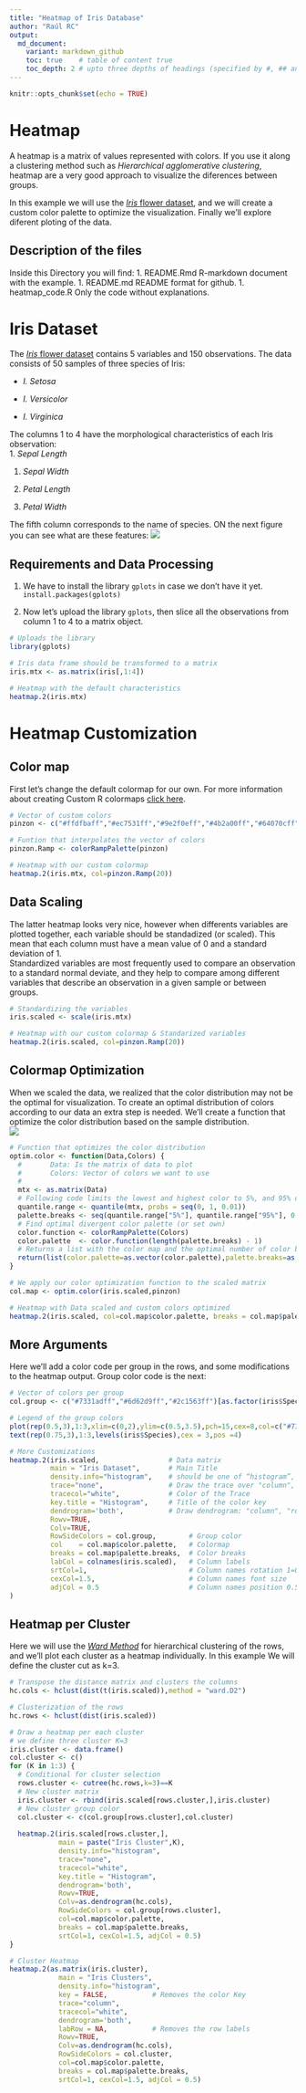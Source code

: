 ```yaml
---
title: "Heatmap of Iris Database"
author: "Raúl RC"
output: 
  md_document:
    variant: markdown_github
    toc: true    # table of content true
    toc_depth: 2 # upto three depths of headings (specified by #, ## and ###)
---
```


```r
knitr::opts_chunk$set(echo = TRUE)
```

# Heatmap  
A heatmap is a matrix of values represented with colors. If you use it along a clustering method such as *Hierarchical agglomerative clustering*, heatmap are a very good approach to visualize the diferences between groups.  
  
In this example we will use the [*Iris* flower dataset](https://en.wikipedia.org/wiki/Iris_flower_data_set), and we will create a custom color palette to optimize the visualization. Finally we'll explore diferent ploting of the data.
  
## Description of the files  
Inside this Directory you will find:
  1. README.Rmd	      R-markdown document with the example.
  1. README.md        README format for github.
  1. heatmap_code.R   Only the code without explanations.


# Iris Dataset  
The [*Iris* flower dataset](https://en.wikipedia.org/wiki/Iris_flower_data_set) contains 5 variables and 150 observations. The data consists of 50 samples of three species of Iris:

- *I. Setosa*

- *I. Versicolor*

- *I. Virginica*  

The columns 1 to 4 have the morphological characteristics of each Iris observation:  
1. *Sepal Length*

1. *Sepal Width*

1. *Petal Length*

1. *Petal Width*
  
The fifth column corresponds to the name of species. ON the next figure you can see what are these features:
![](https://farm5.staticflickr.com/4751/39683081242_ed4d0de9e0_o.png)  
  
## Requirements and Data Processing  
1. We have to install the library `gplots` in case we don't have it yet.    
 `install.packages(gplots)`

1. Now let's upload the library `gplots`, then slice all the observations from column 1 to 4 to a matrix object.
```r
# Uploads the library
library(gplots)

# Iris data frame should be transformed to a matrix 
iris.mtx <- as.matrix(iris[,1:4])

# Heatmap with the default characteristics
heatmap.2(iris.mtx)
```

# Heatmap Customization  
## Color map  
First let's change the default colormap for our own. For more information about creating Custom R colormaps [click here]().
```r
# Vector of custom colors
pinzon <- c("#ffdfbaff","#ec7531ff","#9e2f0eff","#4b2a00ff","#64070cff","#b40000ff","#ed1c17ff","#f7202fff")

# Funtion that interpolates the vector of colors
pinzon.Ramp <- colorRampPalette(pinzon)

# Heatmap with our custom colormap
heatmap.2(iris.mtx, col=pinzon.Ramp(20))
```
  
## Data Scaling  
The latter heatmap looks very nice, however when differents variables are plotted together,  each variable should be standadized (or scaled). This mean that each column must have a mean value of 0 and a standard deviation of 1.  
Standardized variables are most frequently used to compare an observation to a standard normal deviate,  and they help to compare among different variables that describe an observation in a given sample or between groups.  
```r
# Standardizing the variables
iris.scaled <- scale(iris.mtx)

# Heatmap with our custom colormap & Standarized variables 
heatmap.2(iris.scaled, col=pinzon.Ramp(20))
```
 
## Colormap Optimization  
When we scaled the data, we realized that the color distribution may not be the optimal for visualization. To create an optimal distribution of colors according to our data an extra step is needed. We'll create a function that optimize the color distribution based on the sample distribution.  
![](https://farm5.staticflickr.com/4760/24902460257_f5395d8d01_o.png)  

```r
# Function that optimizes the color distribution
optim.color <- function(Data,Colors) {
  #       Data: Is the matrix of data to plot
  #       Colors: Vector of colors we want to use
  # 
  mtx <- as.matrix(Data)
  # Following code limits the lowest and highest color to 5%, and 95% of your range, respectively
  quantile.range <- quantile(mtx, probs = seq(0, 1, 0.01))
  palette.breaks <- seq(quantile.range["5%"], quantile.range["95%"], 0.1)
  # Find optimal divergent color palette (or set own)
  color.function <- colorRampPalette(Colors)
  color.palette  <- color.function(length(palette.breaks) - 1)
  # Returns a list with the color map and the optimal number of color breaks
  return(list(color.palette=as.vector(color.palette),palette.breaks=as.vector(palette.breaks)))
}

# We apply our color optimization function to the scaled matrix
col.map <- optim.color(iris.scaled,pinzon)

# Heatmap with Data scaled and custom colors optimized
heatmap.2(iris.scaled, col=col.map$color.palette, breaks = col.map$palette.breaks)
```
  
## More Arguments  
Here we'll add a color code per group in the rows, and some modifications to the heatmap output. Group color code is the next:
```r
# Vector of colors per group
col.group <- c("#7331adff","#6d62d9ff","#2c1563ff")[as.factor(iris$Species)]

# Legend of the group colors
plot(rep(0.5,3),1:3,xlim=c(0,2),ylim=c(0.5,3.5),pch=15,cex=8,col=c("#7331adff","#6d62d9ff","#2c1563ff"),axes = F,bty='n',xlab = "",ylab = "")
text(rep(0.75,3),1:3,levels(iris$Species),cex = 3,pos =4)
```

```r
# More Customizations
heatmap.2(iris.scaled,                 # Data matrix
          main = "Iris Dataset",       # Main Title
          density.info="histogram",    # should be one of “histogram”, “density”, “none”
          trace="none",                # Draw the trace over "column", "row" or "both"
          tracecol="white",            # Color of the Trace
          key.title = "Histogram",     # Title of the color key
          dendrogram='both',           # Draw dendrogram: "column", "row", "both"
          Rowv=TRUE,
          Colv=TRUE,
          RowSideColors = col.group,        # Group color
          col    = col.map$color.palette,   # Colormap
          breaks = col.map$palette.breaks,  # Color breaks
          labCol = colnames(iris.scaled),   # Column labels
          srtCol=1,                         # Column names rotation 1=0°,0=90°
          cexCol=1.5,                       # Column names font size
          adjCol = 0.5                      # Column names position 0.5=centered
)
```


## Heatmap per Cluster 
Here we will use the [*Ward Method*](https://en.wikipedia.org/wiki/Hierarchical_clustering) for hierarchical clustering of the rows, and we'll plot each cluster as a heatmap individually. In this example We will define the cluster cut as k=3.  
```r
# Transpose the distance matrix and clusters the columns
hc.cols <- hclust(dist(t(iris.scaled)),method = "ward.D2")

# Clusterization of the rows
hc.rows <- hclust(dist(iris.scaled))

# Draw a heatmap per each cluster
# we define three cluster K=3
iris.cluster <- data.frame()
col.cluster <- c()
for (K in 1:3) {
  # Conditional for cluster selection
  rows.cluster <- cutree(hc.rows,k=3)==K
  # New cluster matrix
  iris.cluster <- rbind(iris.scaled[rows.cluster,],iris.cluster)
  # New cluster group color
  col.cluster <- c(col.group[rows.cluster],col.cluster)
  
  heatmap.2(iris.scaled[rows.cluster,], 
            main = paste("Iris Cluster",K), 
            density.info="histogram",
            trace="none",
            tracecol="white",
            key.title = "Histogram",
            dendrogram='both',
            Rowv=TRUE,
            Colv=as.dendrogram(hc.cols),
            RowSideColors = col.group[rows.cluster],
            col=col.map$color.palette, 
            breaks = col.map$palette.breaks,
            srtCol=1, cexCol=1.5, adjCol = 0.5)
}

# Cluster Heatmap 
heatmap.2(as.matrix(iris.cluster), 
            main = "Iris Clusters", 
            density.info="histogram",
            key = FALSE,           # Removes the color Key
            trace="column",
            tracecol="white",
            dendrogram='both',
            labRow = NA,           # Removes the row labels
            Rowv=TRUE,
            Colv=as.dendrogram(hc.cols),
            RowSideColors = col.cluster,
            col=col.map$color.palette, 
            breaks = col.map$palette.breaks,
            srtCol=1, cexCol=1.5, adjCol = 0.5)
```
